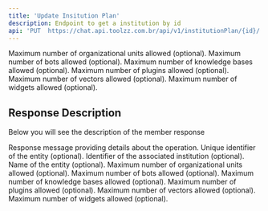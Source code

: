 ```yaml
---
title: 'Update Insitution Plan'
description: Endpoint to get a institution by id
api: 'PUT  https://chat.api.toolzz.com.br/api/v1/institutionPlan/{id}/'
---
```

<Expandable  title="Payload">
<ResponseField name="unitiesLimit" type="number">
  Maximum number of organizational units allowed (optional).
</ResponseField>
<ResponseField name="botsLimit" type="number">
  Maximum number of bots allowed (optional).
</ResponseField>
<ResponseField name="knowledgeBasesLimit" type="number">
  Maximum number of knowledge bases allowed (optional).
</ResponseField>
<ResponseField name="pluginsLimit" type="number">
  Maximum number of plugins allowed (optional).
</ResponseField>
<ResponseField name="vectorsLimit" type="number">
  Maximum number of vectors allowed (optional).
</ResponseField>
<ResponseField name="widgetsLimit" type="number">
  Maximum number of widgets allowed (optional).
</ResponseField>
</Expandable>

## Response Description 
Below you will see the description of the member response

<ResponseField name="message" type="string" required>
  Response message providing details about the operation.
</ResponseField>
<ResponseField name="id" type="uuid">
  Unique identifier of the entity (optional).
</ResponseField>
<ResponseField name="institutionId" type="uuid">
  Identifier of the associated institution (optional).
</ResponseField>
<ResponseField name="name" type="string">
  Name of the entity (optional).
</ResponseField>
<ResponseField name="unitiesLimit" type="number">
  Maximum number of organizational units allowed (optional).
</ResponseField>
<ResponseField name="botsLimit" type="number">
  Maximum number of bots allowed (optional).
</ResponseField>
<ResponseField name="knowledgeBasesLimit" type="number">
  Maximum number of knowledge bases allowed (optional).
</ResponseField>
<ResponseField name="pluginsLimit" type="number">
  Maximum number of plugins allowed (optional).
</ResponseField>
<ResponseField name="vectorsLimit" type="number">
  Maximum number of vectors allowed (optional).
</ResponseField>
<ResponseField name="widgetsLimit" type="number">
  Maximum number of widgets allowed (optional).
</ResponseField>
